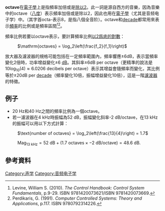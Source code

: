 '''octave'''在[[電子學|電子學]]上是指頻率加倍或是[[除以二|除以2]]。此一詞是源自西方的音樂，因為音樂中的octave（[[八度|八度]]）表示頻率加倍或是除以2，因此也用在[[電子學|電子學]]（尤其是音频电子学）中。（其字首octa-表示8，是指八個全音阶）。octave和[[Decade_(對數尺度)|decade]]都常用來表示[[頻率|頻率]]的比例或是頻率區間<ref>Levine, William S. (2010). ''The Control Handbook: Control System Fundamentals'', p.9-29. ISBN 9781420073621/ISBN 9781420073669.</ref><ref>Perdikaris, G. (1991). ''Computer Controlled Systems: Theory and Applications'', p.117. ISBN 9780792314226.</ref>。

頻率比例若要以octave表示，要計算頻率比例[[以2爲底的對數|以2爲底的對數]]：

: <math>\mathrm{octaves} = \log_2\left(\frac{f_2}{f_1}\right)</math>

放大器及濾波器的規格可能包括在一定頻率範圍內，頻率響應±6dB，表示當頻率變化2倍時，功率增益變化±6 [[分貝|dB]]。其斜率±6dB per octave（更精準的說法是 <math>10\log_{10}(4) \approx 6.0206</math> decibels per octave）表示其增益會隨頻率而變化，其比例等於±20dB per [[Decade_(對數尺度)|decade]]（頻率變化10倍，振幅增益變化10倍），這是一階[[電子濾波器|濾波器]]的特徵。

==例子==
*20 Hz和40 Hz之間的頻率比例為一個octave。
*若一濾波器在4 kHz時振幅為52 dB，振幅變化斜率-2 dB/octave，在13 kHz的振幅可以用以下方式計算：

: <math>\text{number of octaves} = \log_2\left(\frac{13}{4}\right) = 1.7</math>

: <math>\text{Mag}_{13\text{ kHz}} = 52\text{ dB} + (1.7\text{ octaves} \times -2\text{ dB/octave}) = 48.6\text{ dB}.\,</math>

==參考資料==
{{reflist}}

[[Category:声学|Category:声学]]
[[Category:音频电子学|Category:音频电子学]]

{{electronics-stub}}